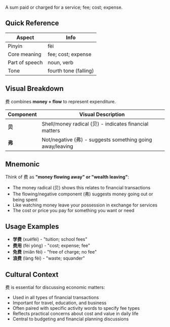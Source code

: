 A sum paid or charged for a service; fee; cost; expense.

## Quick Reference

| Aspect         | Info                  |
| -------------- | --------------------- |
| Pinyin         | fèi                   |
| Core meaning   | fee; cost; expense    |
| Part of speech | noun, verb            |
| Tone           | fourth tone (falling) |

## Visual Breakdown

费 combines **money + flow** to represent expenditure.

| Component | Visual Description                                        |
| --------- | --------------------------------------------------------- |
| **贝**    | Shell/money radical (贝) - indicates financial matters    |
| **弗**    | Not/negative (弗) - suggests something going away/leaving |

## Mnemonic

Think of 费 as **"money flowing away" or "wealth leaving"**:

- The money radical (贝) shows this relates to financial transactions
- The flowing/negative component (弗) suggests money going out or being spent
- Like watching money leave your possession in exchange for services
- The cost or price you pay for something you want or need

## Usage Examples

- **学费** (xuéfèi) - "tuition; school fees"
- **费用** (fèi yòng) - "cost; expense; fee"
- **免费** (miǎn fèi) - "free of charge; no fee"
- **浪费** (làng fèi) - "waste; squander"

## Cultural Context

费 is essential for discussing economic matters:

- Used in all types of financial transactions
- Important for travel, education, and business
- Often paired with specific activity words to specify fee types
- Reflects practical concerns about cost and value in daily life
- Central to budgeting and financial planning discussions
